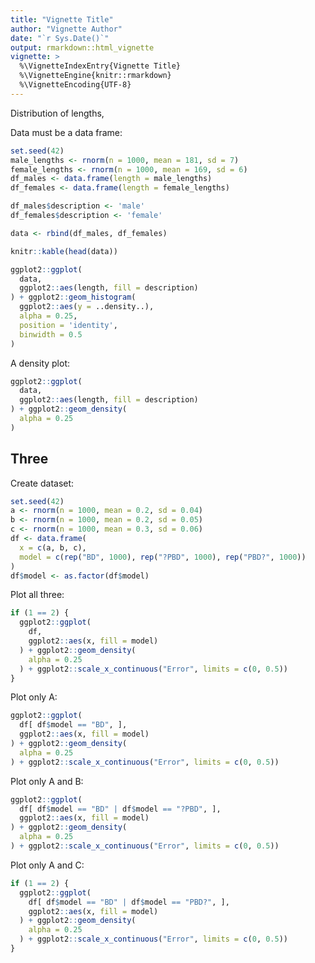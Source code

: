 ```yaml
---
title: "Vignette Title"
author: "Vignette Author"
date: "`r Sys.Date()`"
output: rmarkdown::html_vignette
vignette: >
  %\VignetteIndexEntry{Vignette Title}
  %\VignetteEngine{knitr::rmarkdown}
  %\VignetteEncoding{UTF-8}
---
```


Distribution of lengths,

Data must be a data frame:

```r
set.seed(42)
male_lengths <- rnorm(n = 1000, mean = 181, sd = 7)
female_lengths <- rnorm(n = 1000, mean = 169, sd = 6)
df_males <- data.frame(length = male_lengths)
df_females <- data.frame(length = female_lengths)

df_males$description <- 'male'
df_females$description <- 'female'

data <- rbind(df_males, df_females)

knitr::kable(head(data))
```


```r
ggplot2::ggplot(
  data, 
  ggplot2::aes(length, fill = description)
) + ggplot2::geom_histogram(
  ggplot2::aes(y = ..density..), 
  alpha = 0.25, 
  position = 'identity', 
  binwidth = 0.5
)
```

A density plot:

```r
ggplot2::ggplot(
  data, 
  ggplot2::aes(length, fill = description)
) + ggplot2::geom_density(
  alpha = 0.25
)
```

## Three

Create dataset:

```r
set.seed(42)
a <- rnorm(n = 1000, mean = 0.2, sd = 0.04)
b <- rnorm(n = 1000, mean = 0.2, sd = 0.05)
c <- rnorm(n = 1000, mean = 0.3, sd = 0.06)
df <- data.frame(
  x = c(a, b, c),
  model = c(rep("BD", 1000), rep("?PBD", 1000), rep("PBD?", 1000))
)
df$model <- as.factor(df$model)
```

Plot all three:

```r
if (1 == 2) {
  ggplot2::ggplot(
    df, 
    ggplot2::aes(x, fill = model)
  ) + ggplot2::geom_density(
    alpha = 0.25
  ) + ggplot2::scale_x_continuous("Error", limits = c(0, 0.5))
}
```

Plot only A:

```r
ggplot2::ggplot(
  df[ df$model == "BD", ], 
  ggplot2::aes(x, fill = model)
) + ggplot2::geom_density(
  alpha = 0.25
) + ggplot2::scale_x_continuous("Error", limits = c(0, 0.5))
```

Plot only A and B:

```r
ggplot2::ggplot(
  df[ df$model == "BD" | df$model == "?PBD", ], 
  ggplot2::aes(x, fill = model)
) + ggplot2::geom_density(
  alpha = 0.25
) + ggplot2::scale_x_continuous("Error", limits = c(0, 0.5))
```

Plot only A and C:

```r
if (1 == 2) {
  ggplot2::ggplot(
    df[ df$model == "BD" | df$model == "PBD?", ], 
    ggplot2::aes(x, fill = model)
  ) + ggplot2::geom_density(
    alpha = 0.25
  ) + ggplot2::scale_x_continuous("Error", limits = c(0, 0.5))
}
```
